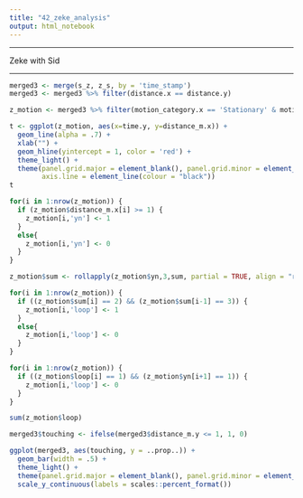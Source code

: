 ```yaml
---
title: "42_zeke_analysis"
output: html_notebook
---
```


-------------------

Zeke with Sid

--------------------

```r
merged3 <- merge(s_z, z_s, by = 'time_stamp') 
merged3 <- merged3 %>% filter(distance.x == distance.y)
```

```r
z_motion <- merged3 %>% filter(motion_category.x == 'Stationary' & motion_category.y == 'Motion')
```

```r
t <- ggplot(z_motion, aes(x=time.y, y=distance_m.x)) +
  geom_line(alpha = .7) + 
  xlab("") +
  geom_hline(yintercept = 1, color = 'red') +
  theme_light() +
  theme(panel.grid.major = element_blank(), panel.grid.minor = element_blank(), panel.border = element_blank(), 
        axis.line = element_line(colour = "black"))
t
```


```r
for(i in 1:nrow(z_motion)) {
  if (z_motion$distance_m.x[i] >= 1) {
    z_motion[i,'yn'] <- 1
  }
  else{
    z_motion[i,'yn'] <- 0 
  }
}
```

```r
z_motion$sum <- rollapply(z_motion$yn,3,sum, partial = TRUE, align = "right")
```

```r

for(i in 1:nrow(z_motion)) {
  if ((z_motion$sum[i] == 2) && (z_motion$sum[i-1] == 3)) {
    z_motion[i,'loop'] <- 1
  }
  else{
    z_motion[i,'loop'] <- 0 
  }
}

for(i in 1:nrow(z_motion)) {
  if ((z_motion$loop[i] == 1) && (z_motion$yn[i+1] == 1)) {
    z_motion[i,'loop'] <- 0
  }
}
```

```r
sum(z_motion$loop)
```



```r
merged3$touching <- ifelse(merged3$distance_m.y <= 1, 1, 0)
```


```r
ggplot(merged3, aes(touching, y = ..prop..)) +
  geom_bar(width = .5) +
  theme_light() +
  theme(panel.grid.major = element_blank(), panel.grid.minor = element_blank()) +
  scale_y_continuous(labels = scales::percent_format())
```


